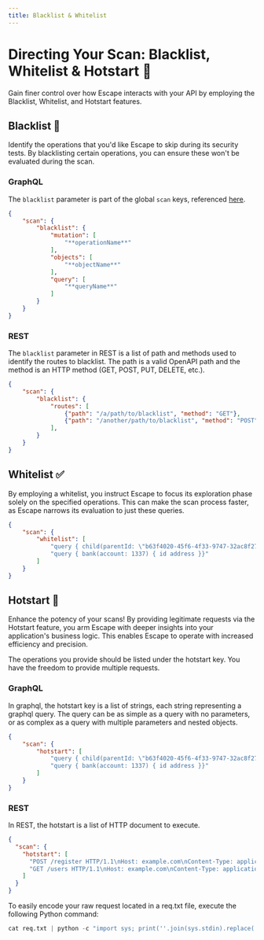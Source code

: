 ```yaml
---
title: Blacklist & Whitelist
---
```


# Directing Your Scan: Blacklist, Whitelist & Hotstart 🎯

Gain finer control over how Escape interacts with your API by employing the Blacklist, Whitelist, and Hotstart features.

## Blacklist 🚫

Identify the operations that you'd like Escape to skip during its security tests. By blacklisting certain operations, you can ensure these won't be evaluated during the scan.

### GraphQL

The `blacklist` parameter is part of the global `scan` keys, referenced [here](/advanced-usage/parameters-reference).

```json
{
    "scan": {
        "blacklist": {
            "mutation": [
                "**operationName**"
            ],
            "objects": [
                "**objectName**"
            ],
            "query": [
                "**queryName**"
            ]
        }
    }
}
```

### REST

The `blacklist` parameter in REST is a list of path and methods used to identify the routes to blacklist. The path is a valid OpenAPI path and the method is an HTTP method (GET, POST, PUT, DELETE, etc.).

```json
{
    "scan": {
        "blacklist": {
            "routes": [
                {"path": "/a/path/to/blacklist", "method": "GET"},
                {"path": "/another/path/to/blacklist", "method": "POST"},
            ],
        }
    }
}
```

## Whitelist ✅

By employing a whitelist, you instruct Escape to focus its exploration phase solely on the specified operations. This can make the scan process faster, as Escape narrows its evaluation to just these queries.

```json
{
    "scan": {
        "whitelist": [
            "query { child(parentId: \"b63f4020-45f6-4f33-9747-32ac8f270097\" ) { id name birthdate }}",
            "query { bank(account: 1337) { id address }}"
        ]
    }
}
```


## Hotstart 🚀

Enhance the potency of your scans! By providing legitimate requests via the Hotstart feature, you arm Escape with deeper insights into your application's business logic. This enables Escape to operate with increased efficiency and precision.

The operations you provide should be listed under the hotstart key. You have the freedom to provide multiple requests.

### GraphQL

In graphql, the hotstart key is a list of strings, each string representing a graphql query. The query can be as simple as a query with no parameters, or as complex as a query with multiple parameters and nested objects.

```json
{
    "scan": {
        "hotstart": [
            "query { child(parentId: \"b63f4020-45f6-4f33-9747-32ac8f270097\" ) { id name birthdate }}",
            "query { bank(account: 1337) { id address }}"
        ]
    }
}
```

### REST

In REST, the hotstart is a list of HTTP document to execute.

```json
{
  "scan": {
    "hotstart": [
      "POST /register HTTP/1.1\nHost: example.com\nContent-Type: application/json\nContent-Length: 194\n\n{\"my\": \"data\"}",
      "GET /users HTTP/1.1\nHost: example.com\nContent-Type: application/json\nContent-Length: 194\n\n",
    ]
  }
}
```

To easily encode your raw request located in a req.txt file, execute the following Python command:

```python
cat req.txt | python -c "import sys; print(''.join(sys.stdin).replace('\n', '\\\\n').replace('\\\\\"', '\\\\\\\\\"').replace('\"', '\\\\\"'))"
```